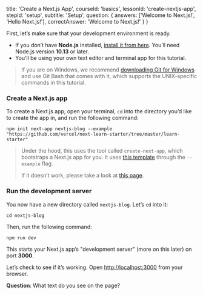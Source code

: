 
  title: 'Create a Next.js App',
  courseId: 'basics',
  lessonId: 'create-nextjs-app',
  stepId: 'setup',
  subtitle: 'Setup',
  question: {
    answers: ['Welcome to Next.js!', 'Hello Next.js!'],
    correctAnswer: 'Welcome to Next.js!'
  }
}

First, let’s make sure that your development environment is ready.

- If you don’t have **Node.js** installed, [install it from here](https://nodejs.org/en/). You’ll need Node.js version **10.13** or later.
- You’ll be using your own text editor and terminal app for this tutorial.

> If you are on Windows, we recommend [downloading Git for Windows](https://gitforwindows.org/) and use Git Bash that comes with it, which supports the UNIX-specific commands in this tutorial.

### Create a Next.js app

To create a Next.js app, open your terminal, `cd` into the directory you’d like to create the app in, and run the following command:

```shell
npm init next-app nextjs-blog --example "https://github.com/vercel/next-learn-starter/tree/master/learn-starter"
```

> Under the hood, this uses the tool called `create-next-app`, which bootstraps a Next.js app for you. It uses [this template](https://github.com/vercel/next-learn-starter/tree/master/learn-starter) through the `--example` flag.
>
> If it doesn’t work, please take a look at [this page](https://github.com/vercel/next-learn-starter/blob/master/errors/install.md).

### Run the development server

You now have a new directory called `nextjs-blog`. Let’s `cd` into it:

```shell
cd nextjs-blog
```

Then, run the following command:

```shell
npm run dev
```

This starts your Next.js app’s "development server" (more on this later) on port **3000**.

Let’s check to see if it’s working. Open [http://localhost:3000](http://localhost:3000) from your browser.

**Question**: What text do you see on the page?

